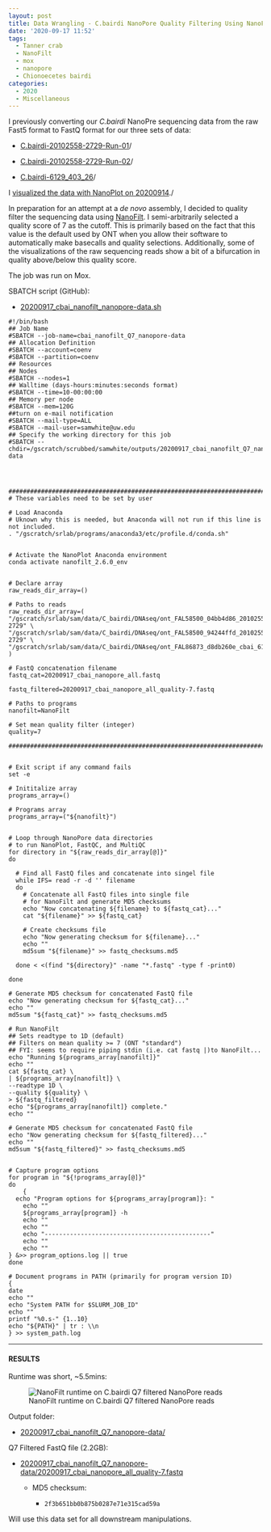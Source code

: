 ```yaml
---
layout: post
title: Data Wrangling - C.bairdi NanoPore Quality Filtering Using NanoFilt on Mox
date: '2020-09-17 11:52'
tags:
  - Tanner crab
  - NanoFilt
  - mox
  - nanopore
  - Chionoecetes bairdi
categories:
  - 2020
  - Miscellaneous
---
```

I previously converting our _C.bairdi_ NanoPre sequencing data from the raw Fast5 format to FastQ format for our three sets of data:

- [C.bairdi-20102558-2729-Run-01](https://robertslab.github.io/sams-notebook/posts/2020/2020-09-04-Data-Wrangling---NanoPore-Fast5-Conversion-to-FastQ-of-C.bairdi-20102558-2729-Run-01-on-Mox-with-GPU-Node/)/

- [C.bairdi-20102558-2729-Run-02](https://robertslab.github.io/sams-notebook/posts/2020/2020-09-04-Data-Wrangling---NanoPore-Fast5-Conversion-to-FastQ-of-C.bairdi-20102558-2729-Run-02-on-Mox-with-GPU-Node/)/

- [C.bairdi-6129_403_26](https://robertslab.github.io/sams-notebook/posts/2020/2020-09-04-Data-Wrangling---NanoPore-Fast5-Conversion-to-FastQ-of-C.bairdi-6129_403_26-on-Mox-with-GPU-Node/)/

I [visualized the data with NanoPlot on 20200914](https://robertslab.github.io/sams-notebook/posts/2020/2020-09-14-Data-Wrangling---Visualization-of-C.bairdi-NanoPore-Sequencing-Using-NanoPlot-on-Mox/)./

In preparation for an attempt at a _de novo_ assembly, I decided to quality filter the sequencing data using [NanoFilt](https://github.com/wdecoster/nanofilt). I semi-arbitrarily selected a quality score of 7 as the cutoff. This is primarily based on the fact that this value is the default used by ONT when you allow their software to automatically make basecalls and quality selections. Additionally, some of the visualizations of the raw sequencing reads show a bit of a bifurcation in quality above/below this quality score.

The job was run on Mox.

SBATCH script (GitHub):

- [20200917_cbai_nanofilt_nanopore-data.sh](https://github.com/RobertsLab/sams-notebook/blob/master/sbatch_scripts/20200917_cbai_nanofilt_nanopore-data.sh)

```shell
#!/bin/bash
## Job Name
#SBATCH --job-name=cbai_nanofilt_Q7_nanopore-data
## Allocation Definition
#SBATCH --account=coenv
#SBATCH --partition=coenv
## Resources
## Nodes
#SBATCH --nodes=1
## Walltime (days-hours:minutes:seconds format)
#SBATCH --time=10-00:00:00
## Memory per node
#SBATCH --mem=120G
##turn on e-mail notification
#SBATCH --mail-type=ALL
#SBATCH --mail-user=samwhite@uw.edu
## Specify the working directory for this job
#SBATCH --chdir=/gscratch/scrubbed/samwhite/outputs/20200917_cbai_nanofilt_Q7_nanopore-data




###################################################################################
# These variables need to be set by user

# Load Anaconda
# Uknown why this is needed, but Anaconda will not run if this line is not included.
. "/gscratch/srlab/programs/anaconda3/etc/profile.d/conda.sh"


# Activate the NanoPlot Anaconda environment
conda activate nanofilt_2.6.0_env


# Declare array
raw_reads_dir_array=()

# Paths to reads
raw_reads_dir_array=(
"/gscratch/srlab/sam/data/C_bairdi/DNAseq/ont_FAL58500_04bb4d86_20102558-2729" \
"/gscratch/srlab/sam/data/C_bairdi/DNAseq/ont_FAL58500_94244ffd_20102558-2729" \
"/gscratch/srlab/sam/data/C_bairdi/DNAseq/ont_FAL86873_d8db260e_cbai_6129_403_26"
)

# FastQ concatenation filename
fastq_cat=20200917_cbai_nanopore_all.fastq

fastq_filtered=20200917_cbai_nanopore_all_quality-7.fastq

# Paths to programs
nanofilt=NanoFilt

# Set mean quality filter (integer)
quality=7

###################################################################################


# Exit script if any command fails
set -e

# Inititalize array
programs_array=()

# Programs array
programs_array=("${nanofilt}")


# Loop through NanoPore data directories
# to run NanoPlot, FastQC, and MultiQC
for directory in "${raw_reads_dir_array[@]}"
do

  # Find all FastQ files and concatenate into singel file
  while IFS= read -r -d '' filename
  do
    # Concatenate all FastQ files into single file
    # for NanoFilt and generate MD5 checksums
    echo "Now concatenating ${filename} to ${fastq_cat}..."
    cat "${filename}" >> ${fastq_cat}

    # Create checksums file
    echo "Now generating checksum for ${filename}..."
    echo ""
    md5sum "${filename}" >> fastq_checksums.md5

  done < <(find "${directory}" -name "*.fastq" -type f -print0)

done

# Generate MD5 checksum for concatenated FastQ file
echo "Now generating checksum for ${fastq_cat}..."
echo ""
md5sum "${fastq_cat}" >> fastq_checksums.md5

# Run NanoFilt
## Sets readtype to 1D (default)
## Filters on mean quality >= 7 (ONT "standard")
## FYI: seems to require piping stdin (i.e. cat fastq |)to NanoFilt...
echo "Running ${programs_array[nanofilt]}"
echo ""
cat ${fastq_cat} \
| ${programs_array[nanofilt]} \
--readtype 1D \
--quality ${quality} \
> ${fastq_filtered}
echo "${programs_array[nanofilt]} complete."
echo ""

# Generate MD5 checksum for concatenated FastQ file
echo "Now generating checksum for ${fastq_filtered}..."
echo ""
md5sum "${fastq_filtered}" >> fastq_checksums.md5


# Capture program options
for program in "${!programs_array[@]}"
do
	{
  echo "Program options for ${programs_array[program]}: "
	echo ""
	${programs_array[program]} -h
	echo ""
	echo ""
	echo "----------------------------------------------"
	echo ""
	echo ""
} &>> program_options.log || true
done

# Document programs in PATH (primarily for program version ID)
{
date
echo ""
echo "System PATH for $SLURM_JOB_ID"
echo ""
printf "%0.s-" {1..10}
echo "${PATH}" | tr : \\n
} >> system_path.log
```


---

#### RESULTS

Runtime was short, ~5.5mins:

![NanoFilt runtime on C.bairdi Q7 filtered NanoPore reads](https://github.com/RobertsLab/sams-notebook/blob/master/images/screencaps/20200917_cbai_nanofilt_Q7_nanopore-data_runtime.png?raw=true)

Output folder:

- [20200917_cbai_nanofilt_Q7_nanopore-data/](https://gannet.fish.washington.edu/Atumefaciens/20200917_cbai_nanofilt_Q7_nanopore-data/)

Q7 Filtered FastQ file (2.2GB):

- [20200917_cbai_nanofilt_Q7_nanopore-data/20200917_cbai_nanopore_all_quality-7.fastq](https://gannet.fish.washington.edu/Atumefaciens/20200917_cbai_nanofilt_Q7_nanopore-data/20200917_cbai_nanopore_all_quality-7.fastq)

  - MD5 checksum:

    - `2f3b651bb0b875b0287e71e315cad59a`

Will use this data set for all downstream manipulations.
